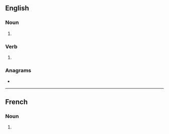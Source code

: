 {{also|diplômâtes}}
==English==

===Noun===
{{head|en|noun form}}

# {{plural of|diplomate|lang=en}}

===Verb===
{{head|en|verb form}}

# {{en-third-person singular of|diplomate}}

===Anagrams===
* {{anagrams|en|a=adeilmopst|plastidome|postmedial}}

----

==French==

===Noun===
{{head|fr|noun plural form|g=m|g2=f}}

# {{plural of|diplomate|lang=fr}}